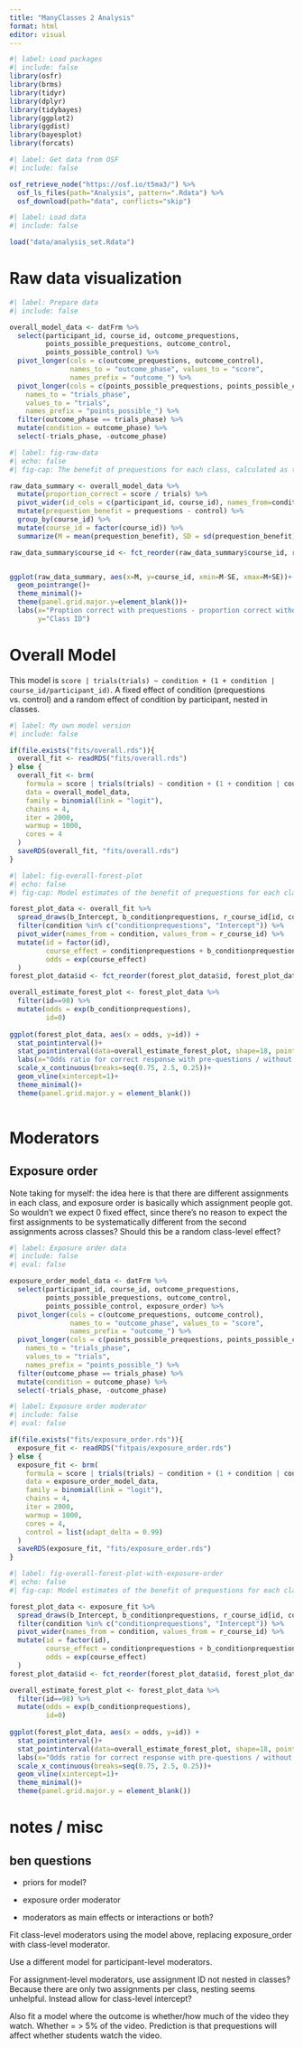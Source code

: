 ```yaml
---
title: "ManyClasses 2 Analysis"
format: html
editor: visual
---
```


```r
#| label: Load packages
#| include: false
library(osfr)
library(brms)
library(tidyr)
library(dplyr)
library(tidybayes)
library(ggplot2)
library(ggdist)
library(bayesplot)
library(forcats)
```

```r
#| label: Get data from OSF
#| include: false

osf_retrieve_node("https://osf.io/t5ma3/") %>%
  osf_ls_files(path="Analysis", pattern=".Rdata") %>%
  osf_download(path="data", conflicts="skip")
```

```r
#| label: Load data
#| include: false

load("data/analysis_set.Rdata")

```

# Raw data visualization

```r
#| label: Prepare data
#| include: false

overall_model_data <- datFrm %>%
  select(participant_id, course_id, outcome_prequestions, 
         points_possible_prequestions, outcome_control, 
         points_possible_control) %>%
  pivot_longer(cols = c(outcome_prequestions, outcome_control), 
               names_to = "outcome_phase", values_to = "score",
               names_prefix = "outcome_") %>%
  pivot_longer(cols = c(points_possible_prequestions, points_possible_control), 
    names_to = "trials_phase", 
    values_to = "trials", 
    names_prefix = "points_possible_") %>%
  filter(outcome_phase == trials_phase) %>%
  mutate(condition = outcome_phase) %>%
  select(-trials_phase, -outcome_phase)

```

```r
#| label: fig-raw-data
#| echo: false
#| fig-cap: The benefit of prequestions for each class, calculated as the proportion of correct responses in the prequestions condition minus the proportion of correct responses in the control condition. Dots are the mean and lines show +/- 1SE.

raw_data_summary <- overall_model_data %>%
  mutate(proportion_correct = score / trials) %>%
  pivot_wider(id_cols = c(participant_id, course_id), names_from=condition, values_from = proportion_correct) %>%
  mutate(prequestion_benefit = prequestions - control) %>%
  group_by(course_id) %>%
  mutate(course_id = factor(course_id)) %>%
  summarize(M = mean(prequestion_benefit), SD = sd(prequestion_benefit), SE = sd(prequestion_benefit) / sqrt(n()))

raw_data_summary$course_id <- fct_reorder(raw_data_summary$course_id, raw_data_summary$M, median)


ggplot(raw_data_summary, aes(x=M, y=course_id, xmin=M-SE, xmax=M+SE))+
  geom_pointrange()+
  theme_minimal()+
  theme(panel.grid.major.y=element_blank())+
  labs(x="Proption correct with prequestions - proportion correct without",
       y="Class ID")
```

# Overall Model

This model is `score | trials(trials) ~ condition + (1 + condition | course_id/participant_id)`. A fixed effect of condition (prequestions vs. control) and a random effect of condition by participant, nested in classes.

```r
#| label: My own model version
#| include: false

if(file.exists("fits/overall.rds")){
  overall_fit <- readRDS("fits/overall.rds")
} else {
  overall_fit <- brm(
    formula = score | trials(trials) ~ condition + (1 + condition | course_id/participant_id),
    data = overall_model_data,
    family = binomial(link = "logit"),
    chains = 4,
    iter = 2000,
    warmup = 1000,
    cores = 4
  )
  saveRDS(overall_fit, "fits/overall.rds")
}
```

```r
#| label: fig-overall-forest-plot
#| echo: false
#| fig-cap: Model estimates of the benefit of prequestions for each class, shown as an odds ratio (probability of correct responses in prequestions / probability of correct responses in control). The circle is the median of the posterior, the thicker line is a 66% highest-density interval, and the thin line is a 95% highest-density interval. The diamond at the bottom shows the overall effect across classes.

forest_plot_data <- overall_fit %>%
  spread_draws(b_Intercept, b_conditionprequestions, r_course_id[id, condition]) %>%
  filter(condition %in% c("conditionprequestions", "Intercept")) %>%
  pivot_wider(names_from = condition, values_from = r_course_id) %>%
  mutate(id = factor(id), 
         course_effect = conditionprequestions + b_conditionprequestions,
         odds = exp(course_effect)
  )
forest_plot_data$id <- fct_reorder(forest_plot_data$id, forest_plot_data$odds, median)

overall_estimate_forest_plot <- forest_plot_data %>%
  filter(id==98) %>%
  mutate(odds = exp(b_conditionprequestions),
         id=0)
  
ggplot(forest_plot_data, aes(x = odds, y=id)) +
  stat_pointinterval()+
  stat_pointinterval(data=overall_estimate_forest_plot, shape=18, point_size=5)+
  labs(x="Odds ratio for correct response with pre-questions / without pre-questions ", y="Class ID")+
  scale_x_continuous(breaks=seq(0.75, 2.5, 0.25))+
  geom_vline(xintercept=1)+
  theme_minimal()+
  theme(panel.grid.major.y = element_blank())
  
```

# Moderators

## Exposure order

Note taking for myself: the idea here is that there are different assignments in each class, and exposure order is basically which assignment people got. So wouldn't we expect 0 fixed effect, since there's no reason to expect the first assignments to be systematically different from the second assignments across classes? Should this be a random class-level effect?

```r
#| label: Exposure order data
#| include: false
#| eval: false

exposure_order_model_data <- datFrm %>%
  select(participant_id, course_id, outcome_prequestions, 
         points_possible_prequestions, outcome_control, 
         points_possible_control, exposure_order) %>%
  pivot_longer(cols = c(outcome_prequestions, outcome_control), 
               names_to = "outcome_phase", values_to = "score",
               names_prefix = "outcome_") %>%
  pivot_longer(cols = c(points_possible_prequestions, points_possible_control), 
    names_to = "trials_phase", 
    values_to = "trials", 
    names_prefix = "points_possible_") %>%
  filter(outcome_phase == trials_phase) %>%
  mutate(condition = outcome_phase) %>%
  select(-trials_phase, -outcome_phase)

```

```r
#| label: Exposure order moderator
#| include: false
#| eval: false

if(file.exists("fits/exposure_order.rds")){
  exposure_fit <- readRDS("fitpais/exposure_order.rds")
} else {
  exposure_fit <- brm(
    formula = score | trials(trials) ~ condition + (1 + condition | course_id/participant_id) + (0 + exposure_order | course_id),
    data = exposure_order_model_data,
    family = binomial(link = "logit"),
    chains = 4,
    iter = 2000,
    warmup = 1000,
    cores = 4,
    control = list(adapt_delta = 0.99)
  )
  saveRDS(exposure_fit, "fits/exposure_order.rds")
}
```

```r
#| label: fig-overall-forest-plot-with-exposure-order
#| echo: false
#| fig-cap: Model estimates of the benefit of prequestions for each class, taking into account assignment-level effects, shown as an odds ratio (probability of correct responses in prequestions / probability of correct responses in control). The circle is the median of the posterior, the thicker line is a 66% highest-density interval, and the thin line is a 95% highest-density interval. The diamond at the bottom shows the overall effect across classes.

forest_plot_data <- exposure_fit %>%
  spread_draws(b_Intercept, b_conditionprequestions, r_course_id[id, condition]) %>%
  filter(condition %in% c("conditionprequestions", "Intercept")) %>%
  pivot_wider(names_from = condition, values_from = r_course_id) %>%
  mutate(id = factor(id), 
         course_effect = conditionprequestions + b_conditionprequestions,
         odds = exp(course_effect)
  )
forest_plot_data$id <- fct_reorder(forest_plot_data$id, forest_plot_data$odds, median)

overall_estimate_forest_plot <- forest_plot_data %>%
  filter(id==98) %>%
  mutate(odds = exp(b_conditionprequestions),
         id=0)
  
ggplot(forest_plot_data, aes(x = odds, y=id)) +
  stat_pointinterval()+
  stat_pointinterval(data=overall_estimate_forest_plot, shape=18, point_size=5)+
  labs(x="Odds ratio for correct response with pre-questions / without pre-questions ", y="Class ID")+
  scale_x_continuous(breaks=seq(0.75, 2.5, 0.25))+
  geom_vline(xintercept=1)+
  theme_minimal()+
  theme(panel.grid.major.y = element_blank())
```

# notes / misc

## ben questions

-   priors for model?

-   exposure order moderator

-   moderators as main effects or interactions or both?

Fit class-level moderators using the model above, replacing exposure_order with class-level moderator.

Use a different model for participant-level moderators.

For assignment-level moderators, use assignment ID not nested in classes? Because there are only two assignments per class, nesting seems unhelpful. Instead allow for class-level intercept?

Also fit a model where the outcome is whether/how much of the video they watch. Whether = \> 5% of the video. Prediction is that prequestions will affect whether students watch the video.
